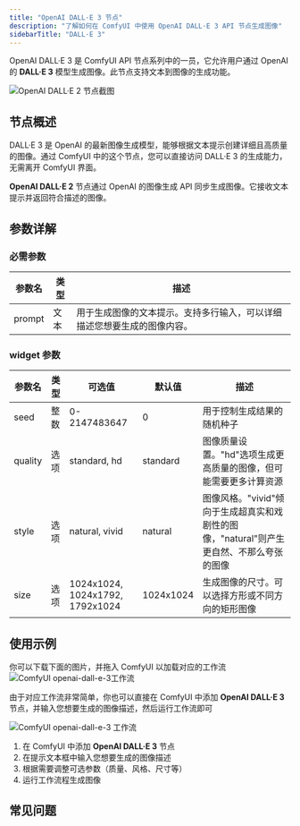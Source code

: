 ```yaml
---
title: "OpenAI DALL·E 3 节点"
description: "了解如何在 ComfyUI 中使用 OpenAI DALL·E 3 API 节点生成图像"
sidebarTitle: "DALL·E 3"
---
```




OpenAI DALL·E 3 是 ComfyUI API 节点系列中的一员，它允许用户通过 OpenAI 的 **DALL·E 3** 模型生成图像。此节点支持文本到图像的生成功能。


![OpenAI DALL·E 2 节点截图](/images/comfy_core/api_nodes/openai-dall-e-3.jpg)

## 节点概述

DALL·E 3 是 OpenAI 的最新图像生成模型，能够根据文本提示创建详细且高质量的图像。通过 ComfyUI 中的这个节点，您可以直接访问 DALL·E 3 的生成能力，无需离开 ComfyUI 界面。

**OpenAI DALL·E 2** 节点通过 OpenAI 的图像生成 API 同步生成图像。它接收文本提示并返回符合描述的图像。

<Requirements/>

## 参数详解

### 必需参数

| 参数名  | 类型 | 描述                                                         |
|--------|----|---------------------------------------------------------------|
| prompt | 文本 | 用于生成图像的文本提示。支持多行输入，可以详细描述您想要生成的图像内容。 |

### widget 参数

| 参数名   | 类型 | 可选值                           | 默认值     | 描述                                                                       |
|---------|-----|---------------------------------|-----------|------------------------------------------------------------------------------|
| seed    | 整数 | 0-2147483647                    | 0         | 用于控制生成结果的随机种子                               |
| quality | 选项 | standard, hd                    | standard  | 图像质量设置。"hd"选项生成更高质量的图像，但可能需要更多计算资源                       |
| style   | 选项 | natural, vivid                  | natural   | 图像风格。"vivid"倾向于生成超真实和戏剧性的图像，"natural"则产生更自然、不那么夸张的图像 |
| size    | 选项 | 1024x1024, 1024x1792, 1792x1024 | 1024x1024 | 生成图像的尺寸。可以选择方形或不同方向的矩形图像                                     |

## 使用示例

你可以下载下面的图片，并拖入 ComfyUI 以加载对应的工作流
![ComfyUI openai-dall-e-3工作流](https://raw.githubusercontent.com/Comfy-Org/example_workflows/main/api_nodes/openai-dall-e-3/text2image.png)

由于对应工作流非常简单，你也可以直接在 ComfyUI 中添加 **OpenAI DALL·E 3** 节点，并输入您想要生成的图像描述，然后运行工作流即可

![ComfyUI openai-dall-e-3 工作流](/images/tutorial/api_nodes/openai/openai/openai-dall-e-3/text2image.jpg)


1. 在 ComfyUI 中添加 **OpenAI DALL·E 3** 节点
2. 在提示文本框中输入您想要生成的图像描述
3. 根据需要调整可选参数（质量、风格、尺寸等）
4. 运行工作流程生成图像

## 常见问题

<Faq/>